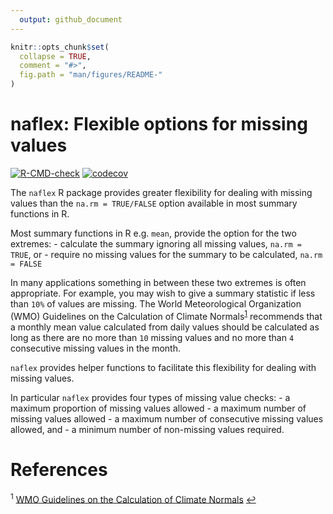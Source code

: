 ```yaml
---
  output: github_document
---
```


<!-- README.md is generated from README.Rmd. Please edit that file -->

```r
knitr::opts_chunk$set(
  collapse = TRUE,
  comment = "#>",
  fig.path = "man/figures/README-"
)
```

# naflex: Flexible options for missing values

<!-- badges: start -->
[![R-CMD-check](https://github.com/dannyparsons/naflex/actions/workflows/R-CMD-check.yaml/badge.svg)](https://github.com/dannyparsons/naflex/actions/workflows/R-CMD-check.yaml)
[![codecov](https://codecov.io/gh/dannyparsons/naflex/branch/master/graph/badge.svg?token=MSQKXE5UYR)](https://codecov.io/gh/dannyparsons/naflex)
<!-- badges: end -->

The `naflex` R package provides greater flexibility for dealing with missing values than the `na.rm = TRUE/FALSE` option available in most summary functions in R.

Most summary functions in R e.g. `mean`, provide the option for the two extremes:
- calculate the summary ignoring all missing values, `na.rm = TRUE`, or
- require no missing values for the summary to be calculated, `na.rm = FALSE`

In many applications something in between these two extremes is often appropriate. For example, you may wish to give a summary statistic if less than `10%` of values are missing. The World Meteorological Organization (WMO) Guidelines on the Calculation of Climate Normals<sup id="a1">[1](#f1)</sup> recommends that a monthly mean value calculated from daily values should be calculated as long as there are no more than `10` missing values and no more than `4` consecutive missing values in the month.

`naflex` provides helper functions to facilitate this flexibility for dealing with missing values.

In particular `naflex` provides four types of missing value checks:
- a maximum proportion of missing values allowed
- a maximum number of missing values allowed
- a maximum number of consecutive missing values allowed, and
- a minimum number of non-missing values required.

# References
<sup id="f1">1</sup> <a href="https://library.wmo.int/index.php?lvl=notice_display&id=20130#.XljKS84zZnI">WMO Guidelines on the Calculation of Climate Normals</a> [↩](#a1)
